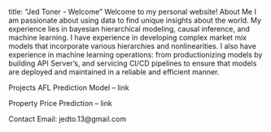 title: "Jed Toner - Welcome"
Welcome to my personal website!
About Me
I am passionate about using data to find unique insights about the world. My experience lies in bayesian hierarchical modeling, causal inference, and machine learning. I have experience in developing complex market mix models that incorporate various hierarchies and nonlinearities. I also have experience in machine learning operations: from productionizing models by building API Server's, and servicing CI/CD pipelines to ensure that models are deployed and maintained in a reliable and efficient manner.

Projects
AFL Prediction Model – link

Property Price Prediction – link

Contact
Email: jedto.13@gmail.com